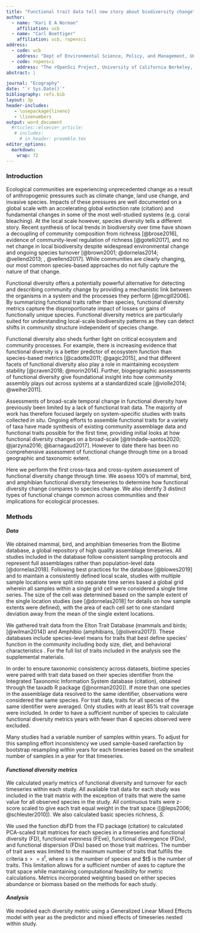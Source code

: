 ```yaml
---
title: "Functional trait data tell new story about biodiversity change"
author: 
  - name: "Kari E A Norman"
    affiliation: ucb
  - name: "Carl Boettiger"
    affiliation: ucb, ropensci
address:
  - code: ucb
    address: "Dept of Environmental Science, Policy, and Management, University of California Berkeley, Berkeley CA 94720-3114, USA"
  - code: ropensci
    address: "The rOpenSci Project, University of California Berkeley, Berkeley CA 94720-3114, USA" 
abstract: |

journal: "Ecography"
date: "`r Sys.Date()`"
bibliography: refs.bib
layout: 3p
header-includes:
   - \usepackage{lineno}
   - \linenumbers
output: word_document
  #rticles::elsevier_article:
   # includes:
     # in_header: preamble.tex
editor_options: 
  markdown: 
    wrap: 72
---
```


### Introduction

Ecological communities are experiencing unprecedented change as a result
of anthropogenic pressures such as climate change, land use change, and
invasive species. Impacts of these pressures are well documented on a
global scale with an accelerating global extinction rate (citation) and
fundamental changes in some of the most well-studied systems (e.g. coral
bleaching). At the local scale however, species diversity tells a
different story. Recent synthesis of local trends in biodiversity over
time have shown a decoupling of community composition from richness
[@brose2016], evidence of community-level regulation of richness
[@gotelli2017], and no net change in local biodiversity despite
widespread environmental change and ongoing species turnover
[@brown2001; @dornelas2014; @vellend2013; , @vellend2017]. While
communities are clearly changing, our most common species-based
approaches do not fully capture the nature of that change.

Functional diversity offers a potentially powerful alternative for
detecting and describing community change by providing a mechanistic
link between the organisms in a system and the processes they perform
[@mcgill2006]. By summarizing functional traits rather than species,
functional diversity metrics capture the disproportionate impact of
losses or gains of functionally unique species. Functional diversity
metrics are particularly suited for understanding local-scale
biodiversity patterns as they can detect shifts in community structure
independent of species change.

<!-- Functional diversity also sheds light on critical ecological processes. -->

Functional diversity also sheds further light on critical ecosystem and
community processes. For example, there is increasing evidence that
functional diversity is a better predictor of ecosystem function than
species-based metrics [@cadotte2011; @gagic2015], and that different
facets of functional diversity also play a role in maintaining ecosystem
stability [\@craven2018; @morin2014]. Further, biogeographic assessments
of functional diversity give foundational insight into how community
assembly plays out across systems at a standardized scale [@violle2014;
@weiher2011].

<!-- What can we say about how global change is impacting:stability, resilience, function, assembly, ecosystem processes (and ecosystem services) - need a functional grounding for all those concepts. Link specific patterns in FD metrics to impacts on those concepts. -->

Assessments of broad-scale temporal change in functional diversity have
previously been limited by a lack of functional trait data. The majority
of work has therefore focused largely on system-specific studies with
traits collected *in situ*. Ongoing efforts to assemble functional
traits for a variety of taxa have made synthesis of existing community
assemblage data and functional traits possible for the first time,
providing initial looks at how functional diversity changes on a
broad-scale [@trindade-santos2020; @jarzyna2016; @barnagaud2017].
<!-- so what do these studies say? does that go here? --> However to
date there has been no comprehensive assessment of functional change
through time on a broad geographic and taxonomic extent.\

Here we perform the first cross-taxa and cross-system assessment of
functional diversity change through time. We assess 100's of mammal,
bird, and amphibian functional diversity timeseries to determine how
functional diversity change compares to species change. We also identify
3 distinct types of functional change common across communities and
their implications for ecological processes.

### Methods

#### *Data*

We obtained mammal, bird, and amphibian timeseries from the Biotime
database, a global repository of high quality assemblage timeseries. All
studies included in the database follow consistent sampling protocols
and represent full assemblages rather than population-level data
[@dornelas2018]. Following best practices for the database [@blowes2019]
and to maintain a consistently defined local scale, studies with
multiple sample locations were split into separate time series based a
global grid wherein all samples within a single grid cell were
considered a single time series. The size of the cell was determined
based on the sample extent of the single location studies (see
[@dornelas2018] for details on how sample extents were defined), with
the area of each cell set to one standard deviation away from the mean
of the single extent locations.

We gathered trait data from the Elton Trait Database (mammals and birds;
[@wilman2014]) and Amphibio (amphibians, [@oliveira2017]). These
databases include species-level means for traits that best define
species' function in the community including body size, diet, and
behavioral characteristics <!-- what's in the amphibian database? -->.
For the full list of traits included in the analysis see the
supplemental materials.

In order to ensure taxonomic consistency across datasets, biotime
species were paired with trait data based on their species identifier
from the Integrated Taxonomic Information System database (citation),
obtained through the taxadb R package ([@norman2020]). If more than one
species in the assemblage data resolved to the same identifier,
observations were considered the same species. For trait data, traits
for all species of the same identifier were averaged. Only studies with
at least 85% trait coverage were included. In order to have a sufficient
number of species to calculate functional diversity metrics years with
fewer than 4 species observed were excluded.

Many studies had a variable number of samples within years. To adjust
for this sampling effort inconsistency we used sample-based rarefaction
by bootstrap resampling within years for each timeseries based on the
smallest number of samples in a year for that timeseries.

#### *Functional diversity metrics*

We calculated yearly metrics of functional diversity and turnover for
each timeseries within each study. All available trait data for each
study was included in the trait matrix with the exception of traits that
were the same value for all observed species in the study. All
continuous traits were z-score scaled to give each trait equal weight in
the trait space ([@leps2006; @schleuter2010]). We also calculated basic
species richness, *S.*

We used the function dbFD from the FD package (citation) to calculated
PCA-scaled trait matrices for each species in a timeseries and
functional diversity (FD), functional evenness (FEve), functional
diveregence (FDiv), and functional dispersion (FDis) based on those
trait matrices. The number of trait axes was limited to the maximum
number of traits that fulfills the criteria $s >= s^t$, where $s$ is the
number of species and \$t\$ is the number of traits. This limitation
allows for a sufficient number of axes to capture the trait space while
maintaining computational feasibility for metric calculations. Metrics
incorporated weighting based on either species abundance or biomass
based on the methods for each study.

#### *Analysis*

We modeled each diversity metric using a Generalized Linear Mixed
Effects model with year as the predictor and mixed effects of timeseries
nested within study. <!-- more to come! -->
